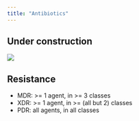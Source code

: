 ```yaml
---
title: "Antibiotics"
---
```


:::{.callout-caution}
# Under construction
:::

![](images/antibiotic-classes.png){#fig-antibiotic-classes}

## Resistance

* MDR: >= 1 agent, in >= 3 classes
* XDR: >= 1 agent, in >= (all but 2) classes
* PDR: all agents, in all classes
